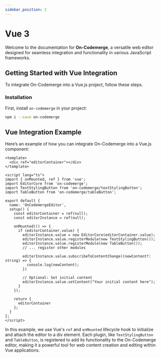 ```yaml
---
sidebar_position: 2
---
```


# Vue 3

Welcome to the documentation for **On-Codemerge**, a versatile web editor designed for seamless integration and functionality in various JavaScript frameworks.

## Getting Started with Vue Integration

To integrate On-Codemerge into a Vue.js project, follow these steps.

### Installation

First, install `on-codemerge` in your project:

```bash
npm i --save on-codemerge
```

## Vue Integration Example

Here’s an example of how you can integrate On-Codemerge into a Vue.js component:

```vue title="OnCodemergeEditor.vue"
<template>
  <div ref="editorContainer"></div>
</template>

<script lang="ts">
import { onMounted, ref } from 'vue';
import EditorCore from 'on-codemerge';
import TextStylingButton from 'on-codemerge/textStylingButton';
import TableButton from 'on-codemerge/tableButton';

export default {
  name: 'OnCodemergeEditor',
  setup() {
    const editorContainer = ref(null);
    const editorInstance = ref(null);

    onMounted(() => {
      if (editorContainer.value) {
        editorInstance.value = new EditorCore(editorContainer.value);
        editorInstance.value.registerModule(new TextStylingButton());
        editorInstance.value.registerModule(new TableButton());
        // ... register other modules

        editorInstance.value.subscribeToContentChange((newContent?: string) => {
          console.log(newContent);
        })

        // Optional: Set initial content
        editorInstance.value.setContent("Your initial content here");
      }
    });

    return {
      editorContainer
    };
  }
};
</script>
```

In this example, we use Vue's `ref` and `onMounted` lifecycle hook to initialize and attach the editor to a div element. Each plugin, like `TextStylingButton` and `TableButton`, is registered to add its functionality to the On-Codemerge editor, making it a powerful tool for web content creation and editing within Vue applications.
